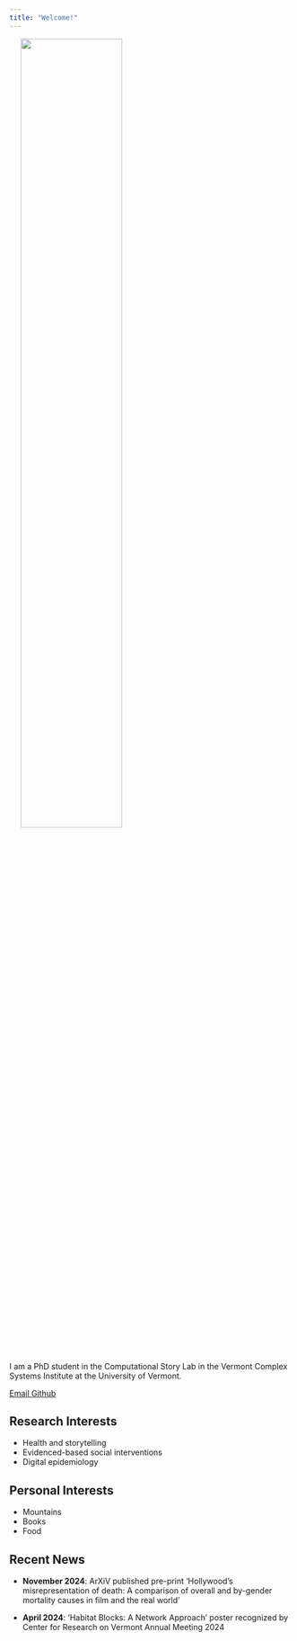 ```yaml
---
title: "Welcome!"
---
```


<img src="/images/headshot.jpg" width="60%" hspace="20" align="center">

I am a PhD student in the Computational Story Lab in the Vermont Complex Systems Institute at the University of Vermont.

::: {.column-page-inset .text-center}
```{=html}
<a class="btn btn-outline-dark", href="mailto:calla.beauregard@uvm.edu" target="_blank" rel="noopener noreferrer">
    <i class="ai bi-envelope" role='img' aria-label='Email'></i> Email
</a>
<a class="btn btn-outline-dark", href="https://github.com/elizabyanne" target="_blank" rel="noopener noreferrer">
    <i class="bi bi-github" role='img' aria-label='Github'></i> Github
</a>
```
:::

## Research Interests
* Health and storytelling
* Evidenced-based social interventions
* Digital epidemiology

## Personal Interests
* Mountains
* Books
* Food


## Recent News

* **November 2024**: ArXiV published pre-print 'Hollywood's misrepresentation of death: 
A comparison of overall and by-gender mortality causes in film and the real world' 

* **April 2024**: 'Habitat Blocks: A Network Approach' poster recognized by Center for Research on Vermont Annual Meeting 2024

